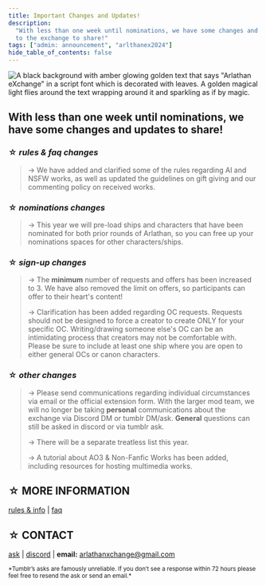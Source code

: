 ```yaml
---
title: Important Changes and Updates!
description:
  "With less than one week until nominations, we have some changes and updates
  to the exchange to share!"
tags: ["admin: announcement", "arlthanex2024"]
hide_table_of_contents: false
---
```


![A black background with amber glowing golden text that says "Arlathan eXchange" in a script font which is decorated with leaves. A golden magical light flies around the text wrapping around it and sparkling as if by magic.](https://github.com/enigmalea/mod-handbook/blob/main/Images/Banners%20and%20Ads/Arlathan%20eXchange/AdMain.gif?raw=true)

## With less than **one week** until nominations, we have some changes and updates to share!

### ☆ _rules & faq changes_

> → We have added and clarified some of the rules regarding AI and NSFW works,
> as well as updated the guidelines on gift giving and our commenting policy on
> received works.

### ☆ _nominations changes_

> → This year we will pre-load ships and characters that have been nominated for
> both prior rounds of Arlathan, so you can free up your nominations spaces for
> other characters/ships.

### ☆ _sign-up changes_

> → The **minimum** number of requests and offers has been increased to 3. We
> have also removed the limit on offers, so participants can offer to their
> heart's content!
>
> → Clarification has been added regarding OC requests. Requests should not be
> designed to force a creator to create ONLY for your specific OC.
> Writing/drawing someone else's OC can be an intimidating process that creators
> may not be comfortable with. Please be sure to include at least one ship where
> you are open to either general OCs or canon characters.

### ☆ _other changes_

> → Please send communications regarding individual circumstances via email or
> the official extension form. With the larger mod team, we will no longer be
> taking **personal** communications about the exchange via Discord DM or tumblr
> DM/ask. **General** questions can still be asked in discord or via tumblr ask.
>
> → There will be a separate treatless list this year.
>
> → A tutorial about AO3 & Non-Fanfic Works has been added, including resources
> for hosting multimedia works.

## ☆ MORE INFORMATION

[rules & info](https://arlathanxchange.neocities.org/docs/intro) |
[faq](https://arlathanxchange.neocities.org/docs/faqs)

## ☆ CONTACT

[ask](https://arlathanxchange.tumblr.com/ask) |
[discord](https://discord.gg/F73NDYMeGC) | **email:** arlathanxchange@gmail.com

<small>
  *Tumblr’s asks are famously unreliable. If you don’t see a response within 72
  hours please feel free to resend the ask or send an email.*
</small>
